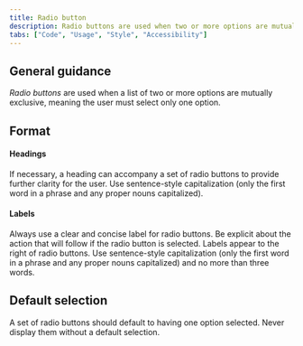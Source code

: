 ```yaml
---
title: Radio button
description: Radio buttons are used when two or more options are mutually exclusive, meaning the user must select only one option.
tabs: ["Code", "Usage", "Style", "Accessibility"]
---
```


## General guidance

_Radio buttons_ are used when a list of two or more options are mutually exclusive, meaning the user must select only one option.

## Format

#### Headings

If necessary, a heading can accompany a set of radio buttons to provide further clarity for the user. Use sentence-style capitalization (only the first word in a phrase and any proper nouns capitalized).

#### Labels

Always use a clear and concise label for radio buttons. Be explicit about the action that will follow if the radio button is selected. Labels appear to the right of radio buttons. Use sentence-style capitalization (only the first word in a phrase and any proper nouns capitalized) and no more than three words.

## Default selection

A set of radio buttons should default to having one option selected. Never display them without a default selection.
